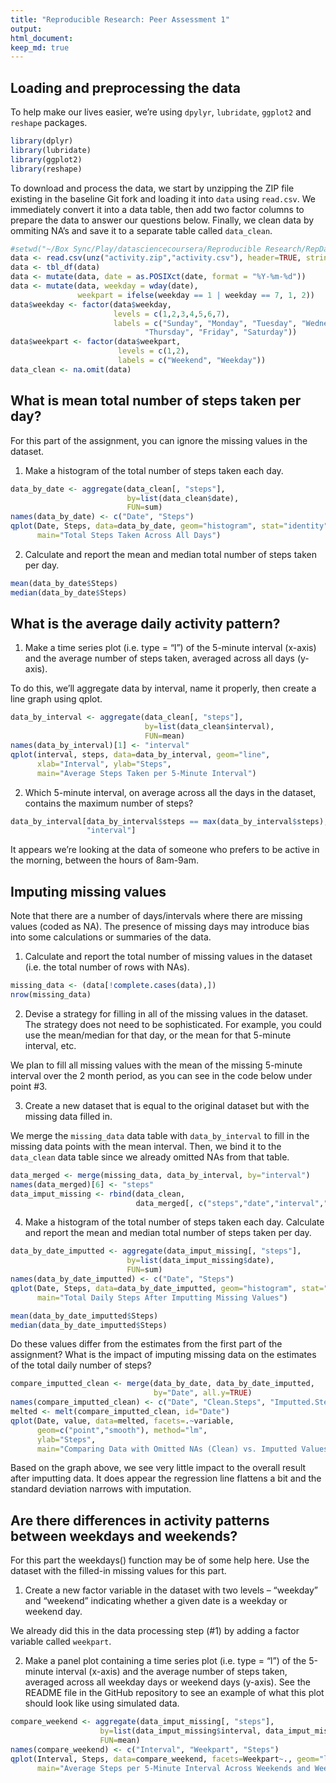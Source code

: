 ```yaml
---
title: "Reproducible Research: Peer Assessment 1"
output: 
html_document:
keep_md: true
---
```


## Loading and preprocessing the data

To help make our lives easier, we're using `dpylyr`, `lubridate`, `ggplot2` and `reshape` packages.

```r
library(dplyr)
library(lubridate)
library(ggplot2)
library(reshape)
```

To download and process the data, we start by unzipping the ZIP file existing in
the baseline Git fork and loading it into `data` using `read.csv`.  We immediately
convert it into a data table, then add two factor columns to prepare the data
to answer our questions below.  Finally, we clean data by ommiting NA's and
save it to a separate table called `data_clean`.

```r
#setwd("~/Box Sync/Play/datasciencecoursera/Reproducible Research/RepData_PeerAssessment1/")
data <- read.csv(unz("activity.zip","activity.csv"), header=TRUE, stringsAsFactors=FALSE)
data <- tbl_df(data)
data <- mutate(data, date = as.POSIXct(date, format = "%Y-%m-%d"))
data <- mutate(data, weekday = wday(date), 
               weekpart = ifelse(weekday == 1 | weekday == 7, 1, 2))
data$weekday <- factor(data$weekday,
                       levels = c(1,2,3,4,5,6,7),
                       labels = c("Sunday", "Monday", "Tuesday", "Wednesday", 
                              "Thursday", "Friday", "Saturday"))
data$weekpart <- factor(data$weekpart,
                        levels = c(1,2),
                        labels = c("Weekend", "Weekday"))
data_clean <- na.omit(data)
```

## What is mean total number of steps taken per day?
For this part of the assignment, you can ignore the missing values in the dataset.

1. Make a histogram of the total number of steps taken each day.

```r
data_by_date <- aggregate(data_clean[, "steps"], 
                          by=list(data_clean$date), 
                          FUN=sum)
names(data_by_date) <- c("Date", "Steps")
qplot(Date, Steps, data=data_by_date, geom="histogram", stat="identity",
      main="Total Steps Taken Across All Days")
```

2. Calculate and report the mean and median total number of steps taken per day.
```r
mean(data_by_date$Steps)
median(data_by_date$Steps)
```

## What is the average daily activity pattern?

1. Make a time series plot (i.e. type = "l") of the 5-minute interval (x-axis)
and the average number of steps taken, averaged across all days (y-axis).

To do this, we'll aggregate data by interval, name it properly, then create a 
line graph using qplot.

```r
data_by_interval <- aggregate(data_clean[, "steps"], 
                              by=list(data_clean$interval),
                              FUN=mean)
names(data_by_interval)[1] <- "interval"
qplot(interval, steps, data=data_by_interval, geom="line",
      xlab="Interval", ylab="Steps", 
      main="Average Steps Taken per 5-Minute Interval")
```

2. Which 5-minute interval, on average across all the days in the dataset, contains the maximum number of steps?

```r
data_by_interval[data_by_interval$steps == max(data_by_interval$steps), 
                 "interval"]
```

It appears we're looking at the data of someone who prefers to be active in the morning, between the hours of 8am-9am.

## Imputing missing values
Note that there are a number of days/intervals where there are missing values (coded as NA). The presence of missing days may introduce bias into some calculations or summaries of the data.

1. Calculate and report the total number of missing values in the dataset (i.e. the total number of rows with NAs).

```r
missing_data <- (data[!complete.cases(data),])
nrow(missing_data)
```

2. Devise a strategy for filling in all of the missing values in the dataset. The strategy does not need to be sophisticated. For example, you could use the mean/median for that day, or the mean for that 5-minute interval, etc.

We plan to fill all missing values with the mean of the missing 5-minute interval over the 2 month period, as you can see in the code below under point #3.

3. Create a new dataset that is equal to the original dataset but with the missing data filled in.

We merge the `missing_data` data table with `data_by_interval` to fill in the missing data points with the mean interval.  Then, we bind it to the `data_clean` data table since we already omitted NAs from that table.

```r
data_merged <- merge(missing_data, data_by_interval, by="interval")
names(data_merged)[6] <- "steps"
data_imput_missing <- rbind(data_clean, 
                            data_merged[, c("steps","date","interval","weekday","weekpart")])
```

4. Make a histogram of the total number of steps taken each day.  Calculate and report the mean and median total number of steps taken per day.

```r
data_by_date_imputted <- aggregate(data_imput_missing[, "steps"], 
                          by=list(data_imput_missing$date), 
                          FUN=sum)
names(data_by_date_imputted) <- c("Date", "Steps")
qplot(Date, Steps, data=data_by_date_imputted, geom="histogram", stat="identity",
      main="Total Daily Steps After Imputting Missing Values")
```

```r
mean(data_by_date_imputted$Steps)
median(data_by_date_imputted$Steps)
```

Do these values differ from the estimates from the first part of the assignment? What is the impact of imputing missing data on the estimates of the total daily number of steps?

```r
compare_imputted_clean <- merge(data_by_date, data_by_date_imputted, 
                                by="Date", all.y=TRUE)
names(compare_imputted_clean) <- c("Date", "Clean.Steps", "Imputted.Steps")
melted <- melt(compare_imputted_clean, id="Date")
qplot(Date, value, data=melted, facets=.~variable, 
      geom=c("point","smooth"), method="lm",
      ylab="Steps",
      main="Comparing Data with Omitted NAs (Clean) vs. Imputted Values")
```

Based on the graph above, we see very little impact to the overall result after imputting data.  It does appear the regression line flattens a bit and the standard deviation narrows with imputation.

## Are there differences in activity patterns between weekdays and weekends?
For this part the weekdays() function may be of some help here. Use the dataset with the filled-in missing values for this part.

1. Create a new factor variable in the dataset with two levels – “weekday” and “weekend” indicating whether a given date is a weekday or weekend day.

We already did this in the data processing step (#1) by adding a factor variable called `weekpart`.

2. Make a panel plot containing a time series plot (i.e. type = "l") of the 5-minute interval (x-axis) and the average number of steps taken, averaged across all weekday days or weekend days (y-axis). See the README file in the GitHub repository to see an example of what this plot should look like using simulated data.

```r
compare_weekend <- aggregate(data_imput_missing[, "steps"], 
                    by=list(data_imput_missing$interval, data_imput_missing$weekpart), 
                    FUN=mean)
names(compare_weekend) <- c("Interval", "Weekpart", "Steps")
qplot(Interval, Steps, data=compare_weekend, facets=Weekpart~., geom="line",
      main="Average Steps per 5-Minute Interval Across Weekends and Weekdays")
```
